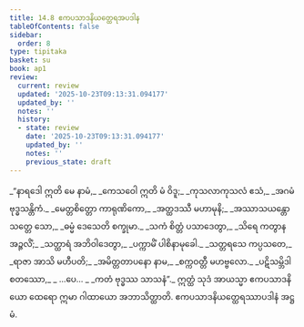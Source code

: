 ```yaml
---
title: 14.8 ဧကပသာဒနိယတ္ထေရအပဒါန
tableOfContents: false
sidebar:
  order: 8
type: tipitaka
basket: su
book: ap1
review:
  current: review
  updated: '2025-10-23T09:13:31.094177'
  updated_by: ''
  notes: ''
  history:
  - state: review
    date: '2025-10-23T09:13:31.094177'
    updated_by: ''
    notes: ''
    previous_state: draft
---
```



<ReviewStatus review={frontmatter.review} showDetails={true} />

<HypothesisAnnotation frontmatter={frontmatter} />

<DynamicBreadcrumb />

<Division number="55" book="ap1" e="ch" v="20" p="185">

<Paragraph number="2250" type="verses" book="ap1">
_“နာရဒေါ ဣတိ မေ နာမံ,_  
_ကေသဝေါ ဣတိ မံ ဝိဒူ;_  
_ကုသလာကုသလံ ဧသံ,_  
_အဂမံ ဗုဒ္ဓသန္တိကံ._  

</Paragraph>

</Division>
<Division number="56" book="ap1" e="ch" v="20" p="185">

<Paragraph number="2251" type="verses" book="ap1">
_မေတ္တစိတ္တော ကာရုဏိကော,_  
_အတ္ထဒဿီ မဟာမုနိ;_  
_အဿာသယန္တော သတ္တေ သော,_  
_ဓမ္မံ ဒေသေတိ စက္ခုမာ._  

</Paragraph>

</Division>
<Division number="57" book="ap1" e="ch" v="20" p="185">

<Paragraph number="2252" type="verses" book="ap1">
_သကံ စိတ္တံ ပသာဒေတွာ,_  
_သိရေ ကတွာန အဉ္ဇလိံ;_  
_သတ္ထာရံ အဘိဝါဒေတွာ,_  
_ပက္ကာမိံ ပါစိနာမုခေါ._  

</Paragraph>

</Division>
<Division number="58" book="ap1" e="ch" v="20" p="186">

<Paragraph number="2253" type="verses" book="ap1">
_သတ္တရသေ ကပ္ပသတေ,_  
_ရာဇာ အာသိ မဟီပတိ;_  
_အမိတ္တတာပနော နာမ,_  
_စက္ကဝတ္တီ မဟဗ္ဗလော._  

</Paragraph>

</Division>
<Division number="59" book="ap1" e="ch" v="20" p="186">

<Paragraph number="2254" type="verses" book="ap1">
_ပဋိသမ္ဘိဒါ စတဿော,_  
_ …ပေ… _  
_ကတံ ဗုဒ္ဓဿ သာသနံ”._  

</Paragraph>

<Paragraph number="2255" book="ap1">
ဣတ္ထံ သုဒံ အာယသ္မာ ဧကပသာဒနိယော ထေရော ဣမာ ဂါထာယော အဘာသိတ္ထာတိ.

</Paragraph>
</Division>

<Paragraph number="2256" type="center" book="ap1">
ဧကပသာဒနိယတ္ထေရဿာပဒါနံ အဋ္ဌမံ.
</Paragraph>